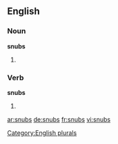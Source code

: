 
==English==

===Noun===
'''snubs'''

# {{plural of|snub}}

===Verb===
'''snubs'''

# {{en-third-person singular of|snub}}

[[Category:English plurals]]

[[ar:snubs]]
[[de:snubs]]
[[fr:snubs]]
[[vi:snubs]]